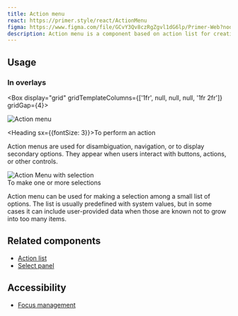 ```yaml
---
title: Action menu
react: https://primer.style/react/ActionMenu
figma: https://www.figma.com/file/GCvY3Qv8czRgZgvl1dG6lp/Primer-Web?node-id=17091%3A66640
description: Action menu is a component based on action list for creating a menu of actions that expands through a trigger button.
---
```



## Usage

### In overlays

<Box display="grid" gridTemplateColumns={['1fr', null, null, null, '1fr 2fr']} gridGap={4}>
<div>
<Link href="https://primer.style/react/ActionMenu">
<img alt="Action menu" src="https://user-images.githubusercontent.com/293280/123880964-95b3a700-d8f8-11eb-9775-cbaf165207ed.png" />
</Link>
</div>
<div>

<Heading sx={{fontSize: 3}}>To perform an action</Heading>
<Box as="p">

Action menus are used for disambiguation, navigation, or to display secondary options. They appear when users interact with buttons, actions, or other controls.

</Box>
</div>
<div>
<Link href="https://primer.style/react/ActionMenu#with-selection">
<img alt="Action Menu with selection" src="https://user-images.githubusercontent.com/293280/123881067-cdbaea00-d8f8-11eb-98e4-e57c64489308.png" />
</Link>
</div>
<div>
<Heading sx={{fontSize: 3}}>To make one or more selections</Heading>
<Box as="p">

Action menu can be used for making a selection among a small list of options. The list is usually predefined with system values, but in some cases it can include user-provided data when those are known not to grow into too many items.

</Box>
</div>
</Box>

## Related components
- [Action list](/design/components/action-list)
- [Select panel](https://primer.style/react/SelectPanel)

## Accessibility
- [Focus management](https://primer.style/design/accessibility/focus-management)


